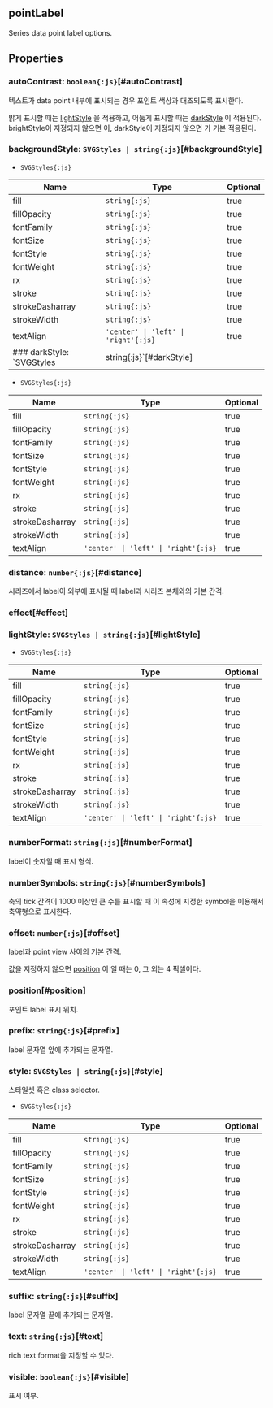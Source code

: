 ## **pointLabel**
Series data point label options.
## Properties

### autoContrast: `boolean{:js}`[#autoContrast]
텍스트가 data point 내부에 표시되는 경우 포인트 색상과 대조되도록 표시한다.


밝게 표시할 때는 [lightStyle](#lightstyle) 을 적용하고,
어둡게 표시할 때는 [darkStyle](#darkstyle) 이 적용된다.
brightStyle이 지정되지 않으면 <Content type="expression" value="'rct-text-light'"></Content>이,
darkStyle이 지정되지 않으면 <Content type="expression" value="'rct-text-dark'"></Content>가 기본 적용된다.  
<DefaultValue value="true" contents=""></DefaultValue>
### backgroundStyle: `SVGStyles | string{:js}`[#backgroundStyle]
- `SVGStyles{:js}` 

| Name | Type | Optional |  
| ----- | ----- | ----- |  
| fill | `string{:js}` | true |  
| fillOpacity | `string{:js}` | true |  
| fontFamily | `string{:js}` | true |  
| fontSize | `string{:js}` | true |  
| fontStyle | `string{:js}` | true |  
| fontWeight | `string{:js}` | true |  
| rx | `string{:js}` | true |  
| stroke | `string{:js}` | true |  
| strokeDasharray | `string{:js}` | true |  
| strokeWidth | `string{:js}` | true |  
| textAlign | `'center' \| 'left' \| 'right'{:js}` | true |
### darkStyle: `SVGStyles | string{:js}`[#darkStyle]
- `SVGStyles{:js}` 

| Name | Type | Optional |  
| ----- | ----- | ----- |  
| fill | `string{:js}` | true |  
| fillOpacity | `string{:js}` | true |  
| fontFamily | `string{:js}` | true |  
| fontSize | `string{:js}` | true |  
| fontStyle | `string{:js}` | true |  
| fontWeight | `string{:js}` | true |  
| rx | `string{:js}` | true |  
| stroke | `string{:js}` | true |  
| strokeDasharray | `string{:js}` | true |  
| strokeWidth | `string{:js}` | true |  
| textAlign | `'center' \| 'left' \| 'right'{:js}` | true |
### distance: `number{:js}`[#distance]
<Content type="expression" value="'pie', 'funnel'"></Content> 시리즈에서 label이 외부에 표시될 때 label과 시리즈 본체와의 기본 간격.  
<DefaultValue value="25" contents=""></DefaultValue>
### effect[#effect]


<DefaultValue value="ChartTextEffect.NONE" contents=""></DefaultValue>
### lightStyle: `SVGStyles | string{:js}`[#lightStyle]
- `SVGStyles{:js}` 

| Name | Type | Optional |  
| ----- | ----- | ----- |  
| fill | `string{:js}` | true |  
| fillOpacity | `string{:js}` | true |  
| fontFamily | `string{:js}` | true |  
| fontSize | `string{:js}` | true |  
| fontStyle | `string{:js}` | true |  
| fontWeight | `string{:js}` | true |  
| rx | `string{:js}` | true |  
| stroke | `string{:js}` | true |  
| strokeDasharray | `string{:js}` | true |  
| strokeWidth | `string{:js}` | true |  
| textAlign | `'center' \| 'left' \| 'right'{:js}` | true |
### numberFormat: `string{:js}`[#numberFormat]
label이 숫자일 때 표시 형식.  

### numberSymbols: `string{:js}`[#numberSymbols]
축의 tick 간격이 1000 이상인 큰 수를 표시할 때 
이 속성에 지정한 symbol을 이용해서 축약형으로 표시한다.  

### offset: `number{:js}`[#offset]
label과 point view 사이의 기본 간격.

값을 지정하지 않으면 [position](#position) 이 <Content type="expression" value="'inside'"></Content>일 때는 0, 그 외는 4 픽셀이다.  

### position[#position]
포인트 label 표시 위치.  


<DefaultValue value="PointItemPosition.AUTO" contents=""></DefaultValue>
### prefix: `string{:js}`[#prefix]
label 문자열 앞에 추가되는 문자열.  

### style: `SVGStyles | string{:js}`[#style]
스타일셋 혹은 class selector.  
- `SVGStyles{:js}` 

| Name | Type | Optional |  
| ----- | ----- | ----- |  
| fill | `string{:js}` | true |  
| fillOpacity | `string{:js}` | true |  
| fontFamily | `string{:js}` | true |  
| fontSize | `string{:js}` | true |  
| fontStyle | `string{:js}` | true |  
| fontWeight | `string{:js}` | true |  
| rx | `string{:js}` | true |  
| stroke | `string{:js}` | true |  
| strokeDasharray | `string{:js}` | true |  
| strokeWidth | `string{:js}` | true |  
| textAlign | `'center' \| 'left' \| 'right'{:js}` | true |
### suffix: `string{:js}`[#suffix]
label 문자열 끝에 추가되는 문자열.  

### text: `string{:js}`[#text]
rich text format을 지정할 수 있다.  

### visible: `boolean{:js}`[#visible]
표시 여부.  
<DefaultValue value="true" contents=""></DefaultValue>